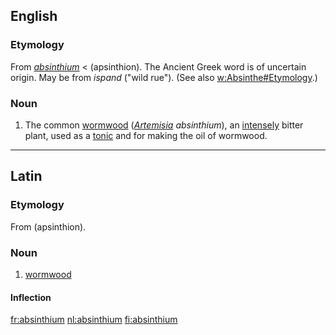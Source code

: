 ==English==

===Etymology===
From {{L.}} ''[[#Latin|absinthium]]'' < {{AGr.}} '''{{polytonic|[[ἀψίνθιον]]}}''' (apsinthion).  The Ancient Greek word is of uncertain origin. May be from {{Pers.}} {{FAchar|[[اسپند]]}} ''ispand'' ("wild rue"). (See also [[w:Absinthe#Etymology]].)

===Noun===
{{en-noun|-}}

# {{botany}} The common [[wormwood]] (''[[Artemisia]] absinthium''), an [[intensely]] bitter plant, used as a [[tonic]] and for making the oil of wormwood.

----

==Latin==
===Etymology===
From {{AGr.|la}} '''{{polytonic|[[ἀψίνθιον]]}}''' (apsinthion).

===Noun===
{{la-noun|absinthium|absinthii|absinthiī|n|second}}
# [[wormwood]]

==== Inflection ====
{{la-decl-2nd-N|absinthi}}

[[fr:absinthium]]
[[nl:absinthium]]
[[fi:absinthium]]